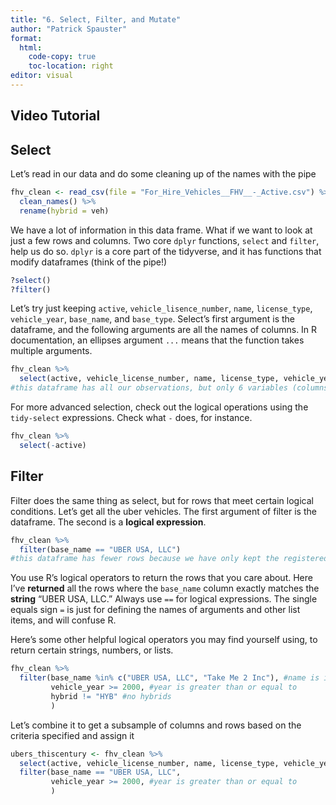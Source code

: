 ```yaml
---
title: "6. Select, Filter, and Mutate"
author: "Patrick Spauster"
format:
  html:
    code-copy: true
    toc-location: right
editor: visual
---
```


## Video Tutorial

```{=html}
```
## Select

Let's read in our data and do some cleaning up of the names with the pipe

```r
fhv_clean <- read_csv(file = "For_Hire_Vehicles__FHV__-_Active.csv") %>% 
  clean_names() %>% 
  rename(hybrid = veh)
```

We have a lot of information in this data frame. What if we want to look at just a few rows and columns. Two core `dplyr` functions, `select` and `filter`, help us do so. `dplyr` is a core part of the tidyverse, and it has functions that modify dataframes (think of the pipe!)

```r
?select()
?filter()
```

Let's try just keeping `active`, `vehicle_lisence_number`, `name`, `license_type`, `vehicle_year`, `base_name`, and `base_type`. Select's first argument is the dataframe, and the following arguments are all the names of columns. In R documentation, an ellipses argument `...` means that the function takes multiple arguments.

```r
fhv_clean %>% 
  select(active, vehicle_license_number, name, license_type, vehicle_year, base_name, base_type)
#this dataframe has all our observations, but only 6 variables (columns)
```

For more advanced selection, check out the logical operations using the `tidy-select` expressions. Check what `-` does, for instance.

```r
fhv_clean %>% 
  select(-active)
```

## Filter

Filter does the same thing as select, but for rows that meet certain logical conditions. Let's get all the uber vehicles. The first argument of filter is the dataframe. The second is a **logical expression**.

```r
fhv_clean %>% 
  filter(base_name == "UBER USA, LLC")
#this dataframe has fewer rows because we have only kept the registered Ubers.
```

You use R's logical operators to return the rows that you care about. Here I've **returned** all the rows where the `base_name` column exactly matches the **string** "UBER USA, LLC." Always use `==` for logical expressions. The single equals sign `=` is just for defining the names of arguments and other list items, and will confuse R.

Here's some other helpful logical operators you may find yourself using, to return certain strings, numbers, or lists.

```r
fhv_clean %>% 
  filter(base_name %in% c("UBER USA, LLC", "Take Me 2 Inc"), #name is in the list
         vehicle_year >= 2000, #year is greater than or equal to
         hybrid != "HYB" #no hybrids
         )
```

Let's combine it to get a subsample of columns and rows based on the criteria specified and assign it

```r
ubers_thiscentury <- fhv_clean %>% 
  select(active, vehicle_license_number, name, license_type, vehicle_year, base_name, base_type) %>% 
  filter(base_name == "UBER USA, LLC",
         vehicle_year >= 2000, #year is greater than or equal to
         )
  
```
